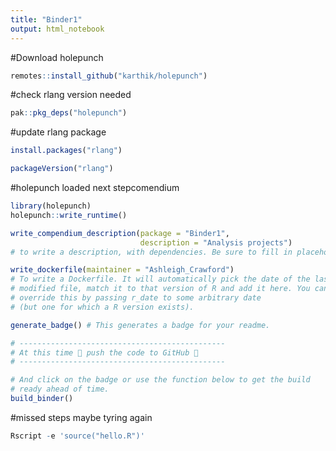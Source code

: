 ```yaml
---
title: "Binder1"
output: html_notebook
---
```



#Download holepunch
```r
remotes::install_github("karthik/holepunch")
```
#check rlang version needed
```r
pak::pkg_deps("holepunch")
```
#update rlang package
```r
install.packages("rlang")
```
```r
packageVersion("rlang")
```
#holepunch loaded next stepcomendium
```r
library(holepunch)
holepunch::write_runtime()

write_compendium_description(package = "Binder1", 
                             description = "Analysis projects")
# to write a description, with dependencies. Be sure to fill in placeholder text

write_dockerfile(maintainer = "Ashleigh_Crawford") 
# To write a Dockerfile. It will automatically pick the date of the last 
# modified file, match it to that version of R and add it here. You can 
# override this by passing r_date to some arbitrary date
# (but one for which a R version exists).

generate_badge() # This generates a badge for your readme.

# ----------------------------------------------
# At this time 🙌 push the code to GitHub 🙌
# ----------------------------------------------

# And click on the badge or use the function below to get the build 
# ready ahead of time.
build_binder()

```
#missed steps maybe tyring again
```r
Rscript -e 'source("hello.R")'
```

